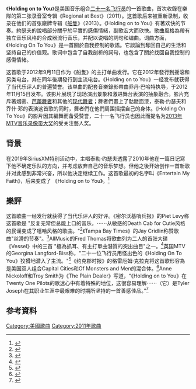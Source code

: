 {{noteTA
|G1=Show
|G2=美國漫畫
|G3=Movie
|G4=Music
}}
{{Infobox song
| name     = Holding on to You
| cover    =
| alt      =
| type     = Song
| artist   = [[二十一名飞行员|二十一名飞行员]]
| album    = {{tsl|en|Regional at Best (album)|Regional at Best (专辑)|Regional at Best}}
| released = 2011年7月8日
| format   =
| recorded =
| studio   =
| venue    =
| genre    =
| length   = 4:25
| label    = 独立发行
| writer   = [[泰勒·约瑟夫|泰勒·约瑟夫]]
| producer = 二十一名飞行员
}}
{{Infobox song
| name       = Holding on to You
| cover      = 
| alt        =
| type       = single
| artist     = [[二十一名飞行员|二十一名飞行员]]
| album      = [[船隻_(專輯)|船隻]]
| released   = 2012年9月11日<ref name=release>{{cite web|url=http://wmg.jp/artist/twentyonepilots/news_44893.html|title=Right-on2012A＆WのテレビCM曲「ガンズ・フォー・ハンズ」ビデオクリップ完成！YouTube公開！｜twenty one pilots / トゥエンティ・ワン・パイロッツ｜ワーナーミュージック・ジャパン|publisher=|accessdate=2016-11-05|language=ja|archive-url=https://web.archive.org/web/20150402101123/http://wmg.jp/artist/twentyonepilots/news_44893.html|archive-date=2015-04-02|dead-url=yes}}</ref>
| format     = {{flatlist|
* [[CD单曲|CD]]
* [[數位音樂下載|數位下載]]
}}
| recorded   = 2011年
| studio     =
| venue      =
| genre      = {{flatlist|
* {{le|說唱搖滾|Rap rock}}
* [[嘻哈音樂|嘻哈]]
* [[合成器流行|合成器流行]]
* [[電音流行|電音流行]]
| length     = 4:23
| label      = {{flatlist|
* [[拉面工坊|拉面工坊]]
* {{tsl|en|Roadrunner Records|Roadrunner唱片|Roadrunner}}
}}
| writer     = {{flatlist|
* [[泰勒·约瑟夫|泰勒·约瑟夫]]
* 莫里斯·格里顿
* 查尔斯·哈蒙德
* 罗伯特·希尔
* 迪安傑洛·亨特
* 伯納德·萊弗萊特
* 杰拉尔德·蒂勒
* 賈瑪律·威靈厄姆
}}
| producer   = {{tsl|en|Greg Wells|格雷格·韋爾斯|格雷格·韋爾斯}}
| prev_title = 
| prev_year  =
| next_title = [[手枪_(歌曲)|手槍]]
| next_year  = 2012
| misc       = {{External music video|{{YouTube|ktBMxkLUIwY|"Guns for Hands"}}
 | type = single
}}
}}
}}

《'''Holding on to You'''》是美国音乐组合[[二十一名飞行员|二十一名飞行员]]的一首歌曲，首次收錄在樂隊的第二张录音室专辑《Regional at Best》（2011）。这首歌后来被重新录制，收录在他们的首张廠牌专辑《[[船隻_(專輯)|船隻]]》（2013）。《Holding on to You》有著欢快的节奏。約瑟夫的說唱部分關乎於平實的感傷情緒，副歌宏大而欣快。歌曲風格為帶有独立音乐风格的合成器流行音乐，并配以说唱的詞句和编曲。词曲方面，《Holding On To You》是一首關於自我控制的歌謠。它談論到奪回自己的生活和坚持自己的价值观。歌词中包含了自我剖析的詞句，也包含了關於找回自我控制的感傷情緒。

这首歌于2012年9月11日作为《船隻》的主打单曲发行。它在2012年發行到摇滚和另类电台，并在同年後期發行到主流电台。《Holding on to You》一经发布就获得了当代乐评人的普遍赞誉。该单曲的配套音樂錄影帶由乔丹·巴哈特执导，于2012年11月15日发布。该影片展現了现场演出景象和激进舞台表演的抽象融合。影片充斥著烟雾、[[芭蕾舞者|芭蕾舞者]]和其他的[[现代舞|现代舞者]]；舞者們畫上了骷髅面漆，泰勒·约瑟夫和乔什·邓的表演这首歌的同时，舞者們在他們周围摇摆自己的身体。《Holding On To You》的影片因其編舞而备受赞誉，二十一名飞行员也因此而提名为[[2013年MTV音乐录像带大奖|2013年MTV音乐录像带大奖]]的受关注藝人奖。

==背景==
在2019年SiriusXM特别活动中，主唱泰勒·约瑟夫透露了2010年他在一篇日记寫下他不确定乐队的方向，并考虑放弃自己的音乐梦想。但他之後开始创作一首新歌并对此感到非常兴奋，所以他决定继续工作。这首歌最初的名字叫《Entertain My Faith》，后来变成了 《Holding on to You》。<ref name="Weatherby">{{cite web|author=Weatherby, Taylor|url=https://www.billboard.com/articles/columns/rock/8495726/twenty-one-pilots-performance-siriusxm-event-videos|title=Twenty One Pilots Debut 'Cut My Lip' at Intimate SiriusXM Event: Video Premiere|work=[[Billboard_(magazine)|Billboard]]|publisher=Lynne Segall|date=2019-01-31|accessdate=|archive-date=2020-11-07|archive-url=https://web.archive.org/web/20201107232157/https://www.billboard.com/articles/columns/rock/8495726/twenty-one-pilots-performance-siriusxm-event-videos|dead-url=no}}</ref>

==樂評==
这首歌曲一经发行就获得了当代乐评人的好评。《密尔沃基哨兵报》的Piet Levy称这首歌是 "反复无常但总能上口的音乐，⋯⋯从敏感的Death Cab for Cutie风格的民谣变成了嘻哈风格的歌曲。"<ref name="Levy">{{cite web|author=Levy, Piet|title=Twenty One Pilots get tattoos during the Rave's Eagles Ballroom Show|url=http://archive.jsonline.com/entertainment/musicandnightlife/twenty-one-pilots-get-tattoos-during-the-raves-eagles-ballroom-show-b99602140z1-339115211.html/|work=[[Milwaukee_Journal_Sentinel|Milwaukee Journal Sentinel]]|publisher=[[Journal_Media_Group|Journal Media Group]]|date=2015-08-31|accessdate=|archive-date=2020-02-16|archive-url=https://web.archive.org/web/20200216190125/http://archive.jsonline.com/entertainment/musicandnightlife/twenty-one-pilots-get-tattoos-during-the-raves-eagles-ballroom-show-b99602140z1-339115211.html|dead-url=no}}</ref>《Tampa Bay Times》的Jay Cridlin称赞歌曲"丝滑的节奏"。<ref name="Cridlin">{{cite web|author=Cridlin, Jay|url=https://www.tampabay.com/review-twenty-one-pilots-pull-out-countless-tricks-for-delirious-fans-at/2314898/|title=Review: Twenty One Pilots drop apocalyptic set on diehard fans at Tampa's Amalie Arena|work=[[Tampa_Bay_Times|Tampa Bay Times]]|publisher=[[Times_Publishing_Company|Times Publishing Company]]|date=2018-11-03|accessdate=2020-09-04|archive-date=2020-06-03|archive-url=https://web.archive.org/web/20200603235113/https://www.tampabay.com/review-twenty-one-pilots-pull-out-countless-tricks-for-delirious-fans-at/2314898/|dead-url=no}}</ref>AllMusic的Fred Thomas将歌曲列为二人的首张大碟《Vessel》中的三首 "極為抓耳、有主打單曲潛質的突出曲目"之一。<ref name="Thomas">{{cite web |url=http://www.allmusic.com/album/vessel-mw0002456790 |title=Vessel - Twenty One Pilots: Songs, Reviews, Credits, Awards: AllMusic |author=Thomas, Fred |accessdate=June 19, 2015 |archive-date=2015-05-23 |archive-url=https://web.archive.org/web/20150523004724/http://www.allmusic.com/album/vessel-mw0002456790 |dead-url=no }}</ref>英国MTV的Georgina Langford-Biss称，"二十一位飞行员用怪出色的《Holding On To You》狡猾地潜入了主流。"<ref name="Langford-Biss">{{cite web|author=Langford-Biss, Georgina|title=Here's 21 Reasons Why We Love twenty one pilots|url=http://www.mtv.co.uk/twenty-one-pilots/news/21-reasons-why-we-love-twenty-one-pilots|work=[[MTV_UK|MTV UK]]|publisher=|date=May 3, 2016|accessdate=|archive-date=2020-06-29|archive-url=https://web.archive.org/web/20200629001340/http://www.mtv.co.uk/twenty-one-pilots/news/21-reasons-why-we-love-twenty-one-pilots|dead-url=no}}</ref>《约克郡时报》的格雷厄姆·克拉克将这首歌形容為是美国双人组合Capital Cities和Of Monsters and Men的混合体。<ref name="Clark">{{cite web|url=http://yorkshiretimes.co.uk/article/Album-Review-Twenty-One-Pilots--Vessel|title=Yorkshire News: Album Review: Twenty One Pilots - Vessel|author=Clark, Graham|work=[[The_Yorkshire_Times|The Yorkshire Times]]|publisher=yorkshiretimes.co.uk|date=September 5, 2013|accessdate=July 4, 2015|archive-date=2015-07-14|archive-url=https://web.archive.org/web/20150714013538/http://yorkshiretimes.co.uk/article/Album-Review-Twenty-One-Pilots--Vessel|dead-url=no}}</ref>Anne Nickoloff和Troy Smith为《The Plain Dealer》写道，“《Holding on to You》在Twenty One Pilots的歌迷心中有着特殊的地位，这很容易理解⋯⋯（它）是Tyler Joseph在其职业生涯中最艰难的时期所坚持的一首善感佳品。”<ref name="Nickoloff">{{cite web |author1=Nickoloff, Anne |author2=Smith, Troy |title=All 65 Twenty One Pilots songs ranked from worst to best |date=July 5, 2019 |access-date=April 22, 2020 |work=[[The_Plain_Dealer|The Plain Dealer]] |publisher=[[Advance_Publications|Advance Local Media LLC]] |url=https://www.cleveland.com/life-and-culture/g66l-2019/07/12598c2f641421/all-65-twenty-one-pilots-songs-ranked-from-worst-to-best.html |archive-date=2020-01-25 |archive-url=https://web.archive.org/web/20200125164636/https://www.cleveland.com/life-and-culture/g66l-2019/07/12598c2f641421/all-65-twenty-one-pilots-songs-ranked-from-worst-to-best.html |dead-url=no }}</ref> 

==参考資料==
{{Reflist|30em}}
{{Twenty One Pilots}}

[[Category:美國歌曲|Category:美國歌曲]]
[[Category:2011年歌曲|Category:2011年歌曲]]